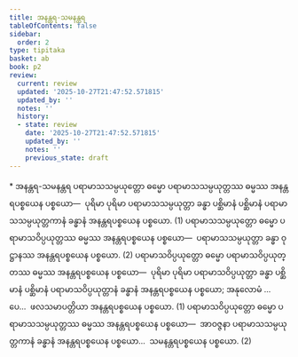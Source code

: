 ```yaml
---
title: အနန္တရ-သမနန္တရ
tableOfContents: false
sidebar:
  order: 2
type: tipitaka
basket: ab
book: p2
review:
  current: review
  updated: '2025-10-27T21:47:52.571815'
  updated_by: ''
  notes: ''
  history:
  - state: review
    date: '2025-10-27T21:47:52.571815'
    updated_by: ''
    notes: ''
    previous_state: draft
---
```



<ReviewStatus review={frontmatter.review} showDetails={true} />

<HypothesisAnnotation frontmatter={frontmatter} />

<DynamicBreadcrumb />

<Paragraph type="center" book="p2">
* အနန္တရ-သမနန္တရ
</Paragraph>

<Division number="68" book="p2" e="ch" v="38" p="276">

<Paragraph number="2256" book="p2">
ပရာမာသသမ္ပယုတ္တော ဓမ္မော ပရာမာသသမ္ပယုတ္တဿ ဓမ္မဿ အနန္တရပစ္စယေန ပစ္စယော—  ပုရိမာ ပုရိမာ ပရာမာသသမ္ပယုတ္တာ ခန္ဓာ ပစ္ဆိမာနံ ပစ္ဆိမာနံ ပရာမာသသမ္ပယုတ္တကာနံ ခန္ဓာနံ အနန္တရပစ္စယေန ပစ္စယော. (1)
</Paragraph>

<Paragraph number="2257" book="p2">
ပရာမာသသမ္ပယုတ္တော ဓမ္မော ပရာမာသဝိပ္ပယုတ္တဿ ဓမ္မဿ အနန္တရပစ္စယေန ပစ္စယော—  ပရာမာသသမ္ပယုတ္တာ ခန္ဓာ ဝုဋ္ဌာနဿ အနန္တရပစ္စယေန ပစ္စယော. (2)
</Paragraph>

</Division>
<Division number="69" book="p2" e="ch" v="38" p="276">

<Paragraph number="2258" book="p2">
ပရာမာသဝိပ္ပယုတ္တော ဓမ္မော ပရာမာသဝိပ္ပယုတ္တဿ ဓမ္မဿ အနန္တရပစ္စယေန ပစ္စယော—  ပုရိမာ ပုရိမာ ပရာမာသဝိပ္ပယုတ္တာ ခန္ဓာ ပစ္ဆိမာနံ ပစ္ဆိမာနံ ပရာမာသဝိပ္ပယုတ္တာနံ ခန္ဓာနံ အနန္တရပစ္စယေန ပစ္စယော; အနုလောမံ …ပေ…  ဖလသမာပတ္တိယာ အနန္တရပစ္စယေန ပစ္စယော. (1)
</Paragraph>

<Paragraph number="2259" book="p2">
ပရာမာသဝိပ္ပယုတ္တော ဓမ္မော ပရာမာသသမ္ပယုတ္တဿ ဓမ္မဿ အနန္တရပစ္စယေန ပစ္စယော—  အာဝဇ္ဇနာ ပရာမာသသမ္ပယုတ္တကာနံ ခန္ဓာနံ အနန္တရပစ္စယေန ပစ္စယော…  သမနန္တရပစ္စယေန ပစ္စယော. (2)
</Paragraph>
</Division>